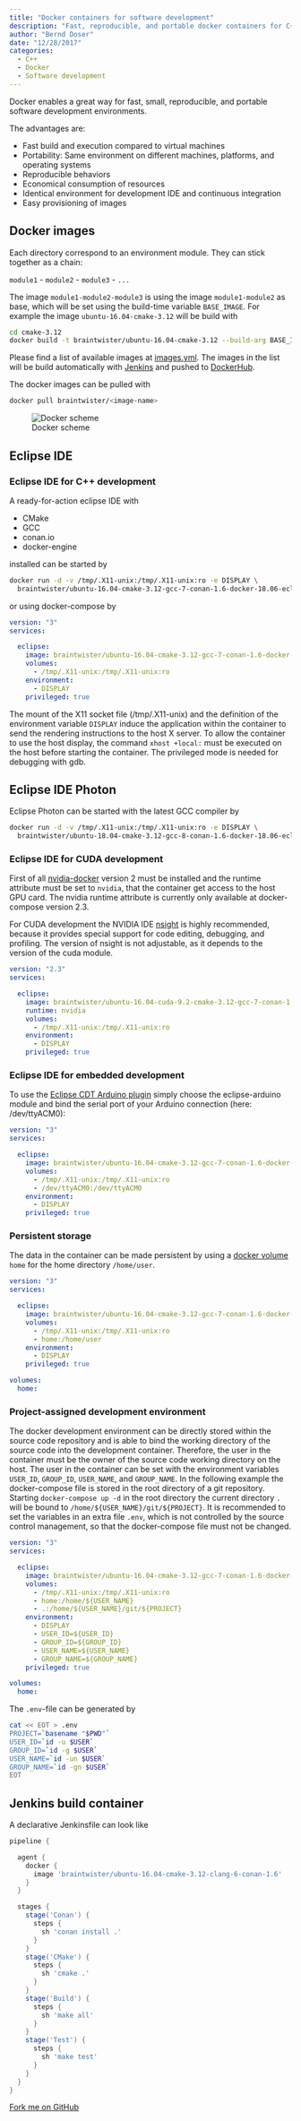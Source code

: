 ```yaml
---
title: "Docker containers for software development"
description: "Fast, reproducible, and portable docker containers for C++ development"
author: "Bernd Doser"
date: "12/28/2017"
categories:
  - C++
  - Docker
  - Software development
---
```


Docker enables a great way for fast, small, reproducible, and portable software development environments.

The advantages are:

 * Fast build and execution compared to virtual machines
 * Portability: Same environment on different machines, platforms, and operating systems
 * Reproducible behaviors
 * Economical consumption of resources
 * Identical environment for development IDE and continuous integration
 * Easy provisioning of images 


## Docker images

Each directory correspond to an environment module. They can stick together as
a chain:

`module1` - `module2` - `module3` - `...`

The image `module1-module2-module3` is using the image `module1-module2` as
base, which will be set using the build-time variable `BASE_IMAGE`. For
example the image `ubuntu-16.04-cmake-3.12` will be build with

``` bash
cd cmake-3.12
docker build -t braintwister/ubuntu-16.04-cmake-3.12 --build-arg BASE_IMAGE=braintwister/ubuntu-16.04 .
```

Please find a list of available images at [images.yml](https://github.com/BrainTwister/docker-devel-env/blob/master/images.yml).
The images in the list will be build automatically with
[Jenkins](https://jenkins.braintwister.eu/job/BrainTwister/job/docker-devel-env/)
and pushed to [DockerHub](https://hub.docker.com/u/braintwister/dashboard/).

The docker images can be pulled with

``` bash
docker pull braintwister/<image-name>
```

![Docker scheme](docker-devel-env.jpg)

## Eclipse IDE
### Eclipse IDE for C++ development

A ready-for-action eclipse IDE with 

 * CMake
 * GCC
 * conan.io
 * docker-engine

installed can be started by

``` bash
docker run -d -v /tmp/.X11-unix:/tmp/.X11-unix:ro -e DISPLAY \
  braintwister/ubuntu-16.04-cmake-3.12-gcc-7-conan-1.6-docker-18.06-eclipse-cpp-4.7.3
```

or using docker-compose by

``` yaml
version: "3"
services:

  eclipse:
    image: braintwister/ubuntu-16.04-cmake-3.12-gcc-7-conan-1.6-docker-18.03-eclipse-cpp-4.7.3
    volumes:
      - /tmp/.X11-unix:/tmp/.X11-unix:ro
    environment:
      - DISPLAY
    privileged: true
```

The mount of the X11 socket file (/tmp/.X11-unix) and the definition of the
environment variable `DISPLAY` induce the application within the container to
send the rendering instructions to the host X server. To allow the container to
use the host display, the command `xhost +local:` must be executed on the host
before starting the container. The privileged mode is needed for debugging with
gdb.


## Eclipse IDE Photon

Eclipse Photon can be started with the latest GCC compiler by

``` bash
docker run -d -v /tmp/.X11-unix:/tmp/.X11-unix:ro -e DISPLAY \
  braintwister/ubuntu-18.04-cmake-3.12-gcc-8-conan-1.6-docker-18.06-eclipse-cpp-4.8
```


### Eclipse IDE for CUDA development

First of all [nvidia-docker](https://github.com/NVIDIA/nvidia-docker) version 2
must be installed and the runtime attribute must be set to `nvidia`, that the
container get access to the host GPU card.  The nvidia runtime attribute is
currently only available at docker-compose version 2.3.

For CUDA development the NVIDIA IDE
[nsight](https://developer.nvidia.com/nsight-eclipse-edition) is highly
recommended, because it provides special support for code editing, debugging,
and profiling. The version of nsight is not adjustable, as it depends to the
version of the cuda module.

``` yaml
version: "2.3"
services:

  eclipse:
    image: braintwister/ubuntu-16.04-cuda-9.2-cmake-3.12-gcc-7-conan-1.6-nsight
    runtime: nvidia
    volumes:
      - /tmp/.X11-unix:/tmp/.X11-unix:ro
    environment:
      - DISPLAY
    privileged: true
```


### Eclipse IDE for embedded development

To use the [Eclipse CDT Arduino
plugin](https://marketplace.eclipse.org/content/eclipse-c-ide-arduino) simply
choose the eclipse-arduino module and bind the serial port of your Arduino
connection (here: /dev/ttyACM0):

``` yaml
version: "3"
services:

  eclipse:
    image: braintwister/ubuntu-16.04-cmake-3.12-gcc-7-conan-1.6-docker-18.06-eclipse-arduino-4.7.3
    volumes:
      - /tmp/.X11-unix:/tmp/.X11-unix:ro
      - /dev/ttyACM0:/dev/ttyACM0
    environment:
      - DISPLAY
    privileged: true
```


### Persistent storage

The data in the container can be made persistent by using a [docker
volume](https://docs.docker.com/storage/volumes/) `home` for the home directory
`/home/user`.

``` yaml
version: "3"
services:

  eclipse:
    image: braintwister/ubuntu-16.04-cmake-3.12-gcc-7-conan-1.6-docker-18.06-eclipse-cpp-4.7.3
    volumes:
      - /tmp/.X11-unix:/tmp/.X11-unix:ro 
      - home:/home/user
    environment:
      - DISPLAY
    privileged: true

volumes:
  home:
```


### Project-assigned development environment

The docker development environment can be directly stored within the source
code repository and is able to bind the working directory of the source code
into the development container. Therefore, the user in the container must be
the owner of the source code working directory on the host.  The user in the
container can be set with the environment variables `USER_ID`, `GROUP_ID`,
`USER_NAME`, and `GROUP_NAME`. In the following example the docker-compose file
is stored in the root directory of a git repository. Starting `docker-compose
up -d` in the root directory the current directory `.` will be bound to
`/home/${USER_NAME}/git/${PROJECT}`. It is recommended to set the variables in
an extra file `.env`, which is not controlled by the source control management,
so that the docker-compose file must not be changed.

``` yaml
version: "3"
services:

  eclipse:
    image: braintwister/ubuntu-16.04-cmake-3.12-gcc-7-conan-1.6-docker-18.06-eclipse-cpp-4.7.3
    volumes:
      - /tmp/.X11-unix:/tmp/.X11-unix:ro 
      - home:/home/${USER_NAME}
      - .:/home/${USER_NAME}/git/${PROJECT}
    environment:
      - DISPLAY
      - USER_ID=${USER_ID}
      - GROUP_ID=${GROUP_ID}
      - USER_NAME=${USER_NAME}
      - GROUP_NAME=${GROUP_NAME}
    privileged: true

volumes:
  home:
```

The `.env`-file can be generated by

``` bash
cat << EOT > .env 
PROJECT=`basename "$PWD"`
USER_ID=`id -u $USER`
GROUP_ID=`id -g $USER`
USER_NAME=`id -un $USER`
GROUP_NAME=`id -gn $USER`
EOT
```

## Jenkins build container

A declarative Jenkinsfile can look like

``` groovy
pipeline {

  agent {
    docker {
      image 'braintwister/ubuntu-16.04-cmake-3.12-clang-6-conan-1.6'
    }
  }

  stages {
    stage('Conan') {
      steps {
        sh 'conan install .'
      }
    }
    stage('CMake') {
      steps {
        sh 'cmake .'
      }
    }
    stage('Build') {
      steps {
        sh 'make all'
      }
    }
    stage('Test') {
      steps {
        sh 'make test'
      }
    }
  }
}
```

[Fork me on GitHub](https://github.com/BrainTwister/docker-devel-env)

